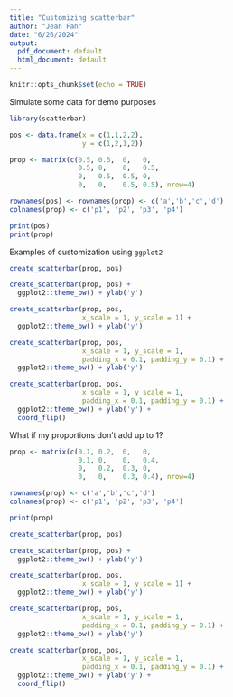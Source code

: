 ```yaml
---
title: "Customizing scatterbar"
author: "Jean Fan"
date: "6/26/2024"
output:
  pdf_document: default
  html_document: default
---
```


```r
knitr::opts_chunk$set(echo = TRUE)
```

Simulate some data for demo purposes

```r
library(scatterbar)

pos <- data.frame(x = c(1,1,2,2),
                  y = c(1,2,1,2))

prop <- matrix(c(0.5, 0.5,  0,   0,
                 0.5, 0,    0,   0.5,
                 0,   0.5,  0.5, 0,
                 0,   0,    0.5, 0.5), nrow=4)

rownames(pos) <- rownames(prop) <- c('a','b','c','d')
colnames(prop) <- c('p1', 'p2', 'p3', 'p4')

print(pos)
print(prop)
```

Examples of customization using `ggplot2`

```r
create_scatterbar(prop, pos)

create_scatterbar(prop, pos) +
  ggplot2::theme_bw() + ylab('y')

create_scatterbar(prop, pos, 
                  x_scale = 1, y_scale = 1) +
  ggplot2::theme_bw() + ylab('y')

create_scatterbar(prop, pos, 
                  x_scale = 1, y_scale = 1, 
                  padding_x = 0.1, padding_y = 0.1) +
  ggplot2::theme_bw() + ylab('y')

create_scatterbar(prop, pos, 
                  x_scale = 1, y_scale = 1, 
                  padding_x = 0.1, padding_y = 0.1) +
  ggplot2::theme_bw() + ylab('y') + 
  coord_flip()
```

What if my proportions don't add up to 1?

```r
prop <- matrix(c(0.1, 0.2,  0,   0,
                 0.1, 0,    0,   0.4,
                 0,   0.2,  0.3, 0,
                 0,   0,    0.3, 0.4), nrow=4)

rownames(prop) <- c('a','b','c','d')
colnames(prop) <- c('p1', 'p2', 'p3', 'p4')

print(prop)

create_scatterbar(prop, pos)

create_scatterbar(prop, pos) +
  ggplot2::theme_bw() + ylab('y')

create_scatterbar(prop, pos, 
                  x_scale = 1, y_scale = 1) +
  ggplot2::theme_bw() + ylab('y')

create_scatterbar(prop, pos, 
                  x_scale = 1, y_scale = 1, 
                  padding_x = 0.1, padding_y = 0.1) +
  ggplot2::theme_bw() + ylab('y')

create_scatterbar(prop, pos, 
                  x_scale = 1, y_scale = 1, 
                  padding_x = 0.1, padding_y = 0.1) +
  ggplot2::theme_bw() + ylab('y') + 
  coord_flip()
```
